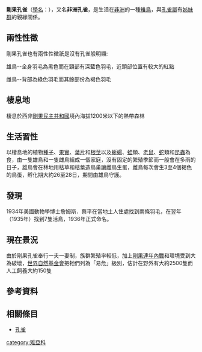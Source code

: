 {{speciesbox
| image = Afropavo congensis -Antwerp Zoo -pair-8a.jpg
| image_caption = 剛果孔雀（左雄右雌）
| status = VU
| status_system = IUCN3.1
| status_ref = <ref name = iucn>{{cite iucn |publisher=[[國際自然保護聯盟|IUCN]] |author=BirdLife International |date=2016 |title=''Afropavo congensis'' |page=e.T22679430A92814166 |url=https://www.iucnredlist.org/species/22679430/92814166 |doi=10.2305/IUCN.UK.2016-3.RLTS.T22679430A92814166.en}}</ref>
| genus = Afropavo
| parent_authority = {{tsl|en|James Paul Chapin|Chapin}}, 1936
| species = congensis
| authority = {{tsl|en|James Chapin|Chapin}}, 1936
}}
'''剛果孔雀'''（[[學名|學名]]：{{lang|la|''Afropavo congensis''}}），又名'''非洲孔雀'''，是生活在[[非洲|非洲]]的一種[[雉科|雉鳥]]，與[[孔雀屬|孔雀屬]]有[[姊妹群|姊妹群]]的親緣關係。

==兩性性徵==
剛果孔雀也有兩性性徵祇是沒有孔雀般明顯:

雄鳥--全身羽毛為黑色而在頸部有深藍色羽毛，近頭部位置有較大的紅點

雌鳥--背部為綠色羽毛而其餘部份為褐色羽毛

==棲息地==
棲息於西非[[剛果民主共和國|剛果民主共和國]]境內海拔1200米以下的熱帶森林

==生活習性==
以棲息地的植物[[種子|種子]]、[[果實|果實]]、[[葉片|葉片]]和[[根莖|根莖]]以及[[蜥蝪|蜥蝪]]、[[蛙|蛙]]類、[[老鼠|老鼠]]、[[蛇|蛇]]類和[[昆蟲|昆蟲]]為食，由一隻雄鳥和一隻雌鳥組成一個家庭，沒有固定的繁殖季節而一般會在多雨的日子，雄鳥會在林地用枯草和枯葉造鳥巢讓雌鳥生蛋，雌鳥每次會生3至4個褐色的鳥蛋，孵化期大約26至28日，期間由雄鳥守護。

==發現==
1934年美國動物學博士詹姆斯．蔡平在當地土人住處找到兩條羽毛，在翌年（1935年）找到7隻活鳥，1936年正式命名。

==現在景況==
由於剛果孔雀奉行一夫一妻制，族群繁殖率較低，加上[[剛果共和國內戰|剛果連年內戰]]和環境受到大為破壞，[[世界自然基金會|世界自然基金會]]把牠們列為「易危」級別，估計在野外有大約2500隻而人工飼養大約150隻

==參考資料==
{{reflist}}

==相關條目==
*[[孔雀|孔雀]]
{{雞形目|P.}}
{{Taxonbar|from=Q338996}}

[[category:雉亞科|category:雉亞科]]